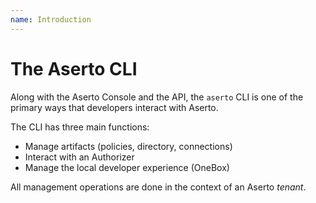 ```yaml
---
name: Introduction
---
```


# The Aserto CLI

Along with the Aserto Console and the API, the `aserto` CLI is one of the primary ways 
that developers interact with Aserto.

The CLI has three main functions:
* Manage artifacts (policies, directory, connections) 
* Interact with an Authorizer
* Manage the local developer experience (OneBox)

All management operations are done in the context of an Aserto *tenant*. 
